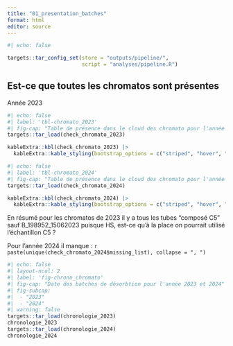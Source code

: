 ```yaml
---
title: "01_presentation_batches"
format: html
editor: source
---
```


```r
#| echo: false

targets::tar_config_set(store = "outputs/pipeline/", 
                        script = "analyses/pipeline.R")

```

## Est-ce que toutes les chromatos sont présentes
 Année 2023
```r
#| echo: false
#| label: 'tbl-chromato_2023'
#| fig-cap: "Table de présence dans le cloud des chromato pour l'année 2023"
targets::tar_load(check_chromato_2023)

kableExtra::kbl(check_chromato_2023) |> 
  kableExtra::kable_styling(bootstrap_options = c("striped", "hover", "condensed", "responsive"))

```

```r
#| echo: false
#| label: 'tbl-chromato_2024'
#| fig-cap: "Table de présence dans le cloud des chromato pour l'année 2024"
targets::tar_load(check_chromato_2024)

kableExtra::kbl(check_chromato_2024) |> 
  kableExtra::kable_styling(bootstrap_options = c("striped", "hover", "condensed", "responsive"))

```

En résumé pour les chromatos de 2023 il y a tous les tubes "composé C5" sauf B_198952_15062023 puisque HS, est-ce qu'à la place on pourrait utilisé l'échantillon C5 ? 

Pour l'année 2024 il manque : `r paste(unique(check_chromato_2024$missing_list), collapse = ", ")` 
```r
#| echo: false
#| layout-ncol: 2
#| label: 'fig-chrono_chromato'
#| fig-cap: "Date des batches de désorbtion pour l'année 2023 et 2024"
#| fig-subcap: 
#|  - "2023"
#|  - "2024"
#| warning: false 
targets::tar_load(chronologie_2023)
chronologie_2023
targets::tar_load(chronologie_2024)
chronologie_2024

```

